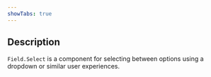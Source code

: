 ```yaml
---
showTabs: true
---
```


## Description

`Field.Select` is a component for selecting between options using a dropdown or similar user experiences.
